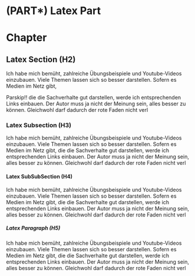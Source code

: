 # (PART\*) Latex Part {-}

# Chapter

## Latex Section (H2)

Ich habe mich bemüht, zahlreiche Übungsbeispiele und Youtube-Videos einzubauen. Viele Themen lassen
sich so besser darstellen. Sofern es Medien im Netz gibt, 

Parskip!! die die Sachverhalte gut darstellen, werde ich
entsprechenden Links einbauen. Der Autor muss ja nicht der Meinung sein, alles besser zu können.
Gleichwohl darf dadurch der rote Faden nicht verl

### Latex Subsection (H3)

Ich habe mich bemüht, zahlreiche Übungsbeispiele und Youtube-Videos einzubauen. Viele Themen lassen
sich so besser darstellen. Sofern es Medien im Netz gibt, die die Sachverhalte gut darstellen, werde ich
entsprechenden Links einbauen. Der Autor muss ja nicht der Meinung sein, alles besser zu können.
Gleichwohl darf dadurch der rote Faden nicht verl

#### Latex SubSubSection (H4)

Ich habe mich bemüht, zahlreiche Übungsbeispiele und Youtube-Videos einzubauen. Viele Themen lassen
sich so besser darstellen. Sofern es Medien im Netz gibt, die die Sachverhalte gut darstellen, werde ich
entsprechenden Links einbauen. Der Autor muss ja nicht der Meinung sein, alles besser zu können.
Gleichwohl darf dadurch der rote Faden nicht verl

##### Latex Paragraph (H5)

Ich habe mich bemüht, zahlreiche Übungsbeispiele und Youtube-Videos einzubauen. Viele Themen lassen
sich so besser darstellen. Sofern es Medien im Netz gibt, die die Sachverhalte gut darstellen, werde ich
entsprechenden Links einbauen. Der Autor muss ja nicht der Meinung sein, alles besser zu können.
Gleichwohl darf dadurch der rote Faden nicht verl